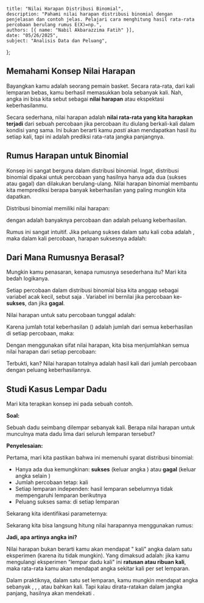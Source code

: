     title: "Nilai Harapan Distribusi Binomial",
    description: "Pahami nilai harapan distribusi binomial dengan penjelasan dan contoh jelas. Pelajari cara menghitung hasil rata-rata percobaan berulang rumus E(X)=np.",
    authors: [{ name: "Nabil Akbarazzima Fatih" }],
    date: "05/26/2025",
    subject: "Analisis Data dan Peluang",
};

## Memahami Konsep Nilai Harapan

Bayangkan kamu adalah seorang pemain basket. Secara rata-rata, dari <InlineMath math="10" /> kali lemparan bebas, kamu berhasil memasukkan bola sebanyak <InlineMath math="8" /> kali. Nah, angka <InlineMath math="8" /> ini bisa kita sebut sebagai **nilai harapan** atau ekspektasi keberhasilanmu.

Secara sederhana, nilai harapan adalah **nilai rata-rata yang kita harapkan terjadi** dari sebuah percobaan jika percobaan itu diulang berkali-kali dalam kondisi yang sama. Ini bukan berarti kamu *pasti* akan mendapatkan hasil itu setiap kali, tapi ini adalah prediksi rata-rata jangka panjangnya.

## Rumus Harapan untuk Binomial

Konsep ini sangat berguna dalam distribusi binomial. Ingat, distribusi binomial dipakai untuk percobaan yang hasilnya hanya ada dua (sukses atau gagal) dan dilakukan berulang-ulang. Nilai harapan binomial membantu kita memprediksi berapa banyak keberhasilan yang paling mungkin kita dapatkan.

Distribusi binomial <InlineMath math="b(x;n,p)" /> memiliki nilai harapan:

<BlockMath math="E(X) = np" />

dengan <InlineMath math="n" /> adalah banyaknya percobaan dan <InlineMath math="p" /> adalah peluang keberhasilan.

Rumus ini sangat intuitif. Jika peluang sukses dalam satu kali coba adalah <InlineMath math="p" />, maka dalam <InlineMath math="n" /> kali percobaan, harapan suksesnya adalah:

<BlockMath math="E(X) = n \times p" />

## Dari Mana Rumusnya Berasal?

Mungkin kamu penasaran, kenapa rumusnya sesederhana itu? Mari kita bedah logikanya.

Setiap percobaan dalam distribusi binomial bisa kita anggap sebagai variabel acak kecil, sebut saja <InlineMath math="I_k" />. Variabel ini bernilai <InlineMath math="1" /> jika percobaan ke-<InlineMath math="k" /> **sukses**, dan <InlineMath math="0" /> jika **gagal**.

Nilai harapan untuk satu percobaan tunggal adalah:

<BlockMath math="E(I_k) = 1 \cdot p + 0 \cdot q = p" />

Karena jumlah total keberhasilan (<InlineMath math="X" />) adalah jumlah dari semua keberhasilan di setiap percobaan, maka:

<BlockMath math="X = I_1 + I_2 + ... + I_n" />

Dengan menggunakan sifat nilai harapan, kita bisa menjumlahkan semua nilai harapan dari setiap percobaan:

<div className="flex flex-col gap-4">
<BlockMath math="E(X) = E(I_1) + E(I_2) + ... + E(I_n)" />
<BlockMath math="E(X) = \underbrace{p + p + ... + p}_{n \text{ kali}} = np" />
</div>

Terbukti, kan? Nilai harapan totalnya adalah hasil kali dari jumlah percobaan dengan peluang keberhasilannya.

## Studi Kasus Lempar Dadu

Mari kita terapkan konsep ini pada sebuah contoh.

**Soal:**

Sebuah dadu seimbang dilempar sebanyak <InlineMath math="7" /> kali. Berapa nilai harapan untuk munculnya mata dadu lima dari seluruh lemparan tersebut?

**Penyelesaian:**

Pertama, mari kita pastikan bahwa ini memenuhi syarat distribusi binomial:

- Hanya ada dua kemungkinan: **sukses** (keluar angka <InlineMath math="5" />) atau **gagal** (keluar angka selain <InlineMath math="5" />)
- Jumlah percobaan tetap: <InlineMath math="7" /> kali
- Setiap lemparan independen: hasil lemparan sebelumnya tidak mempengaruhi lemparan berikutnya
- Peluang sukses sama: <InlineMath math="p = \frac{1}{6}" /> di setiap lemparan

Sekarang kita identifikasi parameternya:

<div className="flex flex-col gap-4">
<BlockMath math="S = \{1, 2, 3, 4, 5, 6\}" />
<BlockMath math="p = \frac{1}{6}" />
<BlockMath math="n = 7" />
</div>

Sekarang kita bisa langsung hitung nilai harapannya menggunakan rumus:

<BlockMath math="E(X) = np = 7 \times \frac{1}{6} = \frac{7}{6} = 1.167" />

**Jadi, apa artinya angka <InlineMath math="1.167" /> ini?**

Nilai harapan <InlineMath math="1.167" /> bukan berarti kamu akan mendapat "<InlineMath math="1.167" /> kali" angka <InlineMath math="5" /> dalam satu eksperimen (karena itu tidak mungkin). Yang dimaksud adalah: jika kamu mengulangi eksperimen "lempar dadu <InlineMath math="7" /> kali" ini **ratusan atau ribuan kali**, maka rata-rata kamu akan mendapat angka <InlineMath math="5" /> sekitar <InlineMath math="1.167" /> kali per set <InlineMath math="7" /> lemparan.

Dalam praktiknya, dalam satu set <InlineMath math="7" /> lemparan, kamu mungkin mendapat angka <InlineMath math="5" /> sebanyak <InlineMath math="0" />, <InlineMath math="1" />, <InlineMath math="2" />, atau bahkan <InlineMath math="3" /> kali. Tapi kalau dirata-ratakan dalam jangka panjang, hasilnya akan mendekati <InlineMath math="1.167" />.